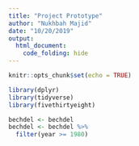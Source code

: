 ```yaml
---
title: "Project Prototype"
author: "Nukhbah Majid"
date: "10/20/2019"
output: 
  html_document:
    code_folding: hide
---
```


```r
knitr::opts_chunk$set(echo = TRUE)
```

```r
library(dplyr)
library(tidyverse)
library(fivethirtyeight)
```

```r
bechdel <- bechdel
bechdel <- bechdel %>%
  filter(year >= 1980)
```

